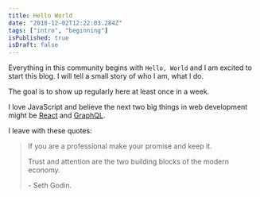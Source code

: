 ```yaml
---
title: Hello World
date: "2018-12-02T12:22:03.284Z"
tags: ["intro", "beginning"]
isPublished: true
isDraft: false
---
```


Everything in this community begins with `Hello, World` and I am excited to
start this blog. I will tell a small story of who I am, what I do.

The goal is to show up regularly here at least once in a week.

I love JavaScript and believe the next two big things in web development might
be [React](https://reactjs.org) and [GraphQL](https://graphql.org).

I leave with these quotes:

> If you are a professional make your promise and keep it.
>
> Trust and attention are the two building blocks of the modern economy.
>
> \- Seth Godin.
